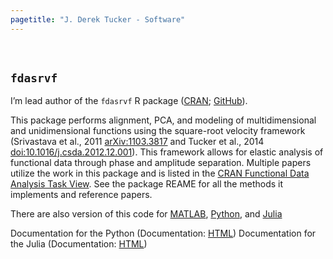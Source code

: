 ```yaml
---
pagetitle: "J. Derek Tucker - Software"
---
```


<link rel="stylesheet" href="styles.css" type="text/css" />

<br>

## `fdasrvf`
I'm lead author of the `fdasrvf` R package ([CRAN](https://cran.r-project.org/web/packages/fdasrvf/index.html); [GitHub](https://github.com/jdtuck/fdasrvf_R)). 

This package performs alignment, PCA, and modeling of multidimensional and unidimensional functions using the square-root velocity framework (Srivastava et al., 2011 [arXiv:1103.3817](https://arxiv.org/abs/1103.3817) and Tucker et al., 2014 [doi:10.1016/j.csda.2012.12.001](Papers/CSDA_PCA_12.pdf)). This framework allows for elastic analysis of functional data through phase and amplitude separation. Multiple papers utilize the work in this package and is listed in the [CRAN Functional Data Analysis Task View](https://cran.r-project.org/web/views/FunctionalData.html). See the package REAME for all the methods it implements and reference papers.

There are also version of this code for [MATLAB](https://github.com/jdtuck/fdasrvf_MATLAB), [Python](https://github.com/jdtuck/fdasrsf_python), and [Julia](https://github.com/jdtuck/ElasticFDA.jl)

Documentation for the Python (Documentation: [HTML](https://fdasrsf-python.readthedocs.io/en/latest/?badge=latest))
Documentation for the Julia (Documentation: [HTML](http://elasticfdajl.readthedocs.org/en/latest/))
